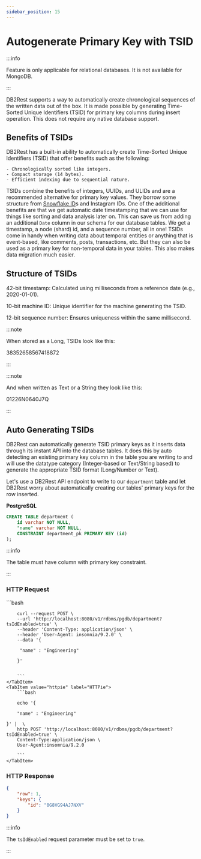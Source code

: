 ```yaml
---
sidebar_position: 15
---
```


# Autogenerate Primary Key with TSID


:::info

Feature is only applicable for relational databases. It is not available for MongoDB.

:::


DB2Rest supports a way to automatically create chronological sequences of the written data out of the box. It is made possible
by generating Time-Sorted Unique Identifiers (TSID) for primary key columns during insert operation.
This does not require any native database support.


## Benefits of TSIDs

DB2Rest has a built-in ability to automatically create Time-Sorted Unique Identifiers (TSID) that offer benefits such as the following:

    - Chronologically sorted like integers.
    - Compact storage (14 bytes).
    - Efficient indexing due to sequential nature.

TSIDs combine the benefits of integers, UUIDs, and ULIDs and are a recommended alternative for primary key values.
They borrow some structure from [Snowflake ID](https://en.wikipedia.org/wiki/Snowflake_ID)s and Instagram IDs.
One of the additional benefits are that we get automatic date timestamping that we can use for things like sorting and data analysis later on.
This can save us from adding an additional `Date` column in our schema for our database tables.
We get a timestamp, a node (shard) id, and a sequence number, all in one! TSIDs come in handy when writing data about temporal entities or
anything that is event-based, like comments, posts, transactions, etc. But they can also be used as a primary key for non-temporal data in your tables.
This also makes data migration much easier.


## Structure of TSIDs

42-bit timestamp: Calculated using milliseconds from a reference date (e.g., 2020-01-01).

10-bit machine ID: Unique identifier for the machine generating the TSID.

12-bit sequence number: Ensures uniqueness within the same millisecond.


:::note

When stored as a Long, TSIDs look like this:

38352658567418872

:::

:::note

And when written as Text or a String they look like this:

01226N0640J7Q

:::


## Auto Generating TSIDs

DB2Rest can automatically generate TSID primary keys as it inserts data through its instant API into the database tables.
It does this by auto detecting an existing primary key column in the table you are writing to and will use the datatype category (Integer-based or Text/String based)
to generate the appropriate TSID format (Long/Number or Text).


Let's use a DB2Rest API endpoint to write to our `department` table and let DB2Rest worry about automatically creating our tables' primary keys for the row inserted.


**PostgreSQL**

```sql
CREATE TABLE department (
	id varchar NOT NULL,
	"name" varchar NOT NULL,
	CONSTRAINT department_pk PRIMARY KEY (id)
);
```

:::info

The table must have column with primary key constraint.

:::

### HTTP Request

<Tabs>
    <TabItem value="cURL" label="cURL" default>
        ```bash

        curl --request POST \
        --url 'http://localhost:8080/v1/rdbms/pgdb/department?tsIdEnabled=true' \
        --header 'Content-Type: application/json' \
        --header 'User-Agent: insomnia/9.2.0' \
        --data '{

         "name" : "Engineering"

        }'


        ```
    </TabItem>
    <TabItem value="httpie" label="HTTPie">
        ```bash

        echo '{

        "name" : "Engineering"

    }' |  \
        http POST 'http://localhost:8080/v1/rdbms/pgdb/department?tsIdEnabled=true' \
        Content-Type:application/json \
        User-Agent:insomnia/9.2.0

        ```
    </TabItem>

</Tabs>


### HTTP Response
```json lines
{
	"row": 1,
	"keys": {
		"id": "0G8VG94AJ7NXV"
	}
}

```


:::info

The `tsIdEnabled` request parameter must be set to `true`.

:::
